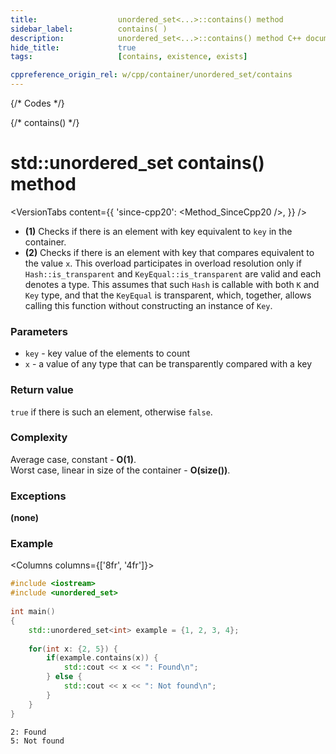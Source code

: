 ```yaml
---
title:					unordered_set<...>::contains() method
sidebar_label:			contains( )
description:			unordered_set<...>::contains() method C++ documentation
hide_title:				true
tags:					[contains, existence, exists]

cppreference_origin_rel: w/cpp/container/unordered_set/contains
---
```



{/* Codes */}

{/* contains() */}

# std::unordered_set contains() method

<VersionTabs content={{
    'since-cpp20': <Method_SinceCpp20 />,
    }} />

 - **(1)** Checks if there is an element with key equivalent to `key` in the container.
 - **(2)** Checks if there is an element with key that compares equivalent to the value `x`.
    This overload participates in overload resolution only if `Hash::is_transparent` and `KeyEqual::is_transparent` are valid and each denotes a type.
    This assumes that such `Hash` is callable with both `K` and `Key` type, and that the `KeyEqual` is transparent, which, together, allows calling this function without constructing an instance of `Key`.

### Parameters

 - `key` - key value of the elements to count
 - `x` - a value of any type that can be transparently compared with a key

### Return value

`true` if there is such an element, otherwise `false`.

### Complexity

Average case, constant - **O(1)**.  
Worst case, linear in size of the container - **O(size())**.

### Exceptions

**(none)**

### Example

<Columns columns={['8fr', '4fr']}>
<div>

```cpp title='Main.cpp' showLineNumbers
#include <iostream>
#include <unordered_set>
 
int main()
{
    std::unordered_set<int> example = {1, 2, 3, 4};
 
    for(int x: {2, 5}) {
        if(example.contains(x)) {
            std::cout << x << ": Found\n";
        } else {
            std::cout << x << ": Not found\n";
        }
    }
}
```

</div>
<div>

```plaintext title="Output"
2: Found
5: Not found
```

</div>
</Columns>
